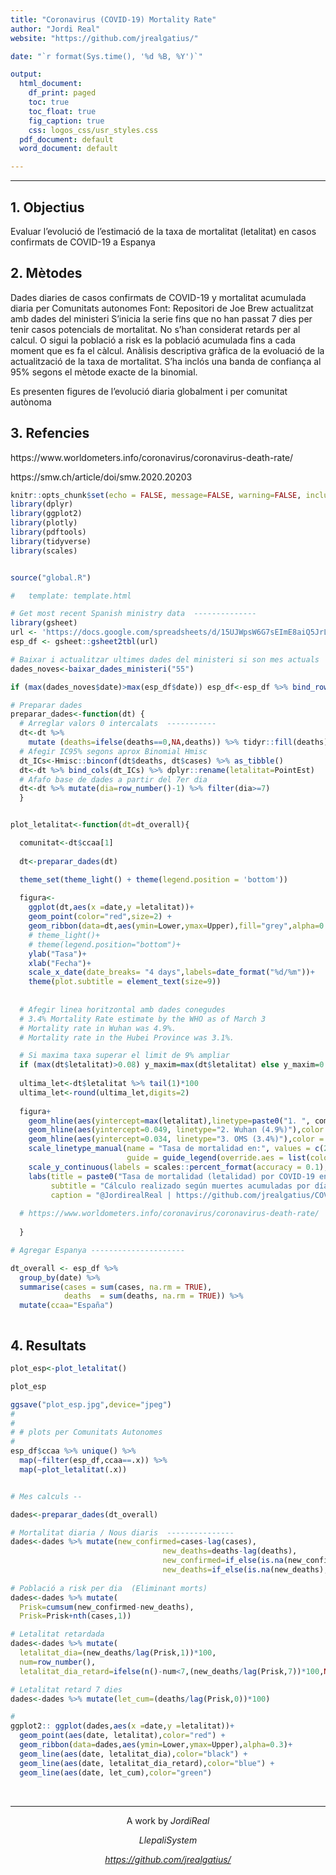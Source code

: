 ```yaml
---
title: "Coronavirus (COVID-19) Mortality Rate"
author: "Jordi Real"
website: "https://github.com/jrealgatius/"

date: "`r format(Sys.time(), '%d %B, %Y')`"

output:
  html_document:
    df_print: paged
    toc: true
    toc_float: true
    fig_caption: true
    css: logos_css/usr_styles.css
  pdf_document: default
  word_document: default

---
```


****


## 1. Objectius

Evaluar l'evolució de l'estimació de la taxa de mortalitat (letalitat) en casos confirmats de COVID-19 a Espanya

## 2. Mètodes

Dades diaries de casos confirmats de COVID-19 y mortalitat acumulada diaria per Comunitats autonomes
Font: Repositori de Joe Brew actualitzat amb dades del ministeri
S'inicia la serie fins que no han passat 7 dies per tenir casos potencials de mortalitat.
No s'han considerat retards per al calcul. O sigui la població a risk es la població acumulada fins a cada moment que es fa el càlcul. 
Anàlisis descriptiva gràfica de la evoluació de la actualització de la taxa de mortalitat. S'ha inclós una banda de confiança al 95% segons el mètode exacte de la binomial. 

Es presenten figures de l'evolució diaria globalment i per comunitat autònoma

## 3. Refencies

https://www.worldometers.info/coronavirus/coronavirus-death-rate/ 

https://smw.ch/article/doi/smw.2020.20203


```r
knitr::opts_chunk$set(echo = FALSE, message=FALSE, warning=FALSE, include=F,size="huge")
library(dplyr)
library(ggplot2)
library(plotly)
library(pdftools)
library(tidyverse)
library(scales)


source("global.R")

#   template: template.html
```


```r

# Get most recent Spanish ministry data  --------------
library(gsheet)
url <- 'https://docs.google.com/spreadsheets/d/15UJWpsW6G7sEImE8aiQ5JrLCtCnbprpztfoEwyTNTEY/edit#gid=810081118'
esp_df <- gsheet::gsheet2tbl(url)

# Baixar i actualitzar ultimes dades del ministeri si son mes actuals   ------------------
dades_noves<-baixar_dades_ministeri("55")

if (max(dades_noves$date)>max(esp_df$date)) esp_df<-esp_df %>% bind_rows(dades_noves)

```


```r
# Preparar dades 
preparar_dades<-function(dt) {
  # Arreglar valors 0 intercalats  -----------
  dt<-dt %>% 
    mutate (deaths=ifelse(deaths==0,NA,deaths)) %>% tidyr::fill(deaths) %>% mutate (deaths=ifelse(is.na(deaths),0,deaths))
  # Afegir IC95% segons aprox Binomial Hmisc
  dt_ICs<-Hmisc::binconf(dt$deaths, dt$cases) %>% as_tibble() 
  dt<-dt %>% bind_cols(dt_ICs) %>% dplyr::rename(letalitat=PointEst)
  # Afafo base de dades a partir del 7er dia  
  dt<-dt %>% mutate(dia=row_number()-1) %>% filter(dia>=7)  
  }


plot_letalitat<-function(dt=dt_overall){

  comunitat<-dt$ccaa[1]
  
  dt<-preparar_dades(dt)

  theme_set(theme_light() + theme(legend.position = 'bottom'))
  
  figura<-
    ggplot(dt,aes(x =date,y =letalitat))+ 
    geom_point(color="red",size=2) +
    geom_ribbon(data=dt,aes(ymin=Lower,ymax=Upper),fill="grey",alpha=0.3,show.legend = F) +
    # theme_light()+
    # theme(legend.position="bottom")+
    ylab("Tasa")+
    xlab("Fecha")+
    scale_x_date(date_breaks= "4 days",labels=date_format("%d/%m"))+
    theme(plot.subtitle = element_text(size=9))
  
  
  # Afegir linea horitzontal amb dades conegudes
  # 3.4% Mortality Rate estimate by the WHO as of March 3
  # Mortality rate in Wuhan was 4.9%.
  # Mortality rate in the Hubei Province was 3.1%.

  # Si maxima taxa superar el limit de 9% ampliar 
  if (max(dt$letalitat)>0.08) y_maxim=max(dt$letalitat) else y_maxim=0.08
  
  ultima_let<-dt$letalitat %>% tail(1)*100 
  ultima_let<-round(ultima_let,digits=2)
  
  figura+
    geom_hline(aes(yintercept=max(letalitat),linetype=paste0("1. ", comunitat," (",ultima_let,"%)")),color = "red",size=1) +
    geom_hline(aes(yintercept=0.049, linetype="2. Wuhan (4.9%)"),color = "blue",size=1) + 
    geom_hline(aes(yintercept=0.034, linetype="3. OMS (3.4%)"),color = "black",size=1)+
    scale_linetype_manual(name = "Tasa de mortalidad en:", values = c(2, 2,2),
                          guide = guide_legend(override.aes = list(color = c("red", "blue", "black"))))  +
    scale_y_continuous(labels = scales::percent_format(accuracy = 0.1), breaks = seq(0,0.08,by=0.01),limits = c(0,y_maxim)) +
    labs(title = paste0("Tasa de mortalidad (letalidad) por COVID-19 en ",comunitat) , 
         subtitle = "Cálculo realizado según muertes acumuladas por día sobre la población a riesgo confirmada por COVID-19",
         caption = "@JordirealReal | https://github.com/jrealgatius/COVID_19")
   
  # https://www.worldometers.info/coronavirus/coronavirus-death-rate/
  
  }


```


```r

# Agregar Espanya --------------------- 

dt_overall <- esp_df %>%
  group_by(date) %>%
  summarise(cases = sum(cases, na.rm = TRUE),
            deaths  = sum(deaths, na.rm = TRUE)) %>% 
  mutate(ccaa="España") 



```

## 4. Resultats

```r

plot_esp<-plot_letalitat()

plot_esp

ggsave("plot_esp.jpg",device="jpeg")
# 
# 
# # plots per Comunitats Autonomes
# 
esp_df$ccaa %>% unique() %>%
  map(~filter(esp_df,ccaa==.x)) %>%
  map(~plot_letalitat(.x))



```


```r
# Mes calculs --

dades<-preparar_dades(dt_overall)

# Mortalitat diaria / Nous diaris  ---------------
dades<-dades %>% mutate(new_confirmed=cases-lag(cases),
                                  new_deaths=deaths-lag(deaths),
                                  new_confirmed=if_else(is.na(new_confirmed),0,new_confirmed),
                                  new_deaths=if_else(is.na(new_deaths),0,new_deaths))
                      
# Població a risk per dia  (Eliminant morts)
dades<-dades %>% mutate(
  Prisk=cumsum(new_confirmed-new_deaths),
  Prisk=Prisk+nth(cases,1))

# Letalitat retardada
dades<-dades %>% mutate(
  letalitat_dia=(new_deaths/lag(Prisk,1))*100,
  num=row_number(),
  letalitat_dia_retard=ifelse(n()-num<7,(new_deaths/lag(Prisk,7))*100,NA))

# Letalitat retard 7 dies
dades<-dades %>% mutate(let_cum=(deaths/lag(Prisk,0))*100) 

# 
ggplot2:: ggplot(dades,aes(x =date,y =letalitat))+
  geom_point(aes(date, letalitat),color="red") +
  geom_ribbon(data=dades,aes(ymin=Lower,ymax=Upper),alpha=0.3)+
  geom_line(aes(date, letalitat_dia),color="black") +
  geom_line(aes(date, letalitat_dia_retard),color="blue") +
  geom_line(aes(date, let_cum),color="green") 

```


&nbsp;
<hr />
<p style="text-align: center;">A work by $Jordi Real$ </a></p>
<p style="text-align: center;">$Llepali System$ </a></p>
<p style="text-align: center;"><span style="color: #808080;"><em><https://github.com/jrealgatius/></em></span></p>



